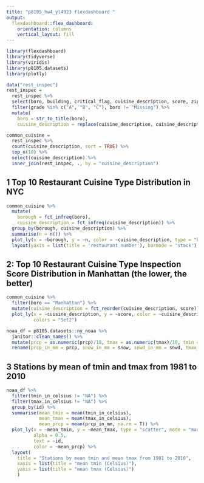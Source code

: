 ```yaml
---
title: "p8105_hw4_yl4923 flexdashboard "
output: 
  flexdashboard::flex_dashboard:
    orientation: columns
    vertical_layout: fill
---
```


```r
library(flexdashboard)
library(tidyverse)
library(viridis)
library(p8105.datasets)
library(plotly)
```

```r
data("rest_inspec")
rest_inspec = 
  rest_inspec %>%
  select(boro, building, critical_flag, cuisine_description, score, zipcode, grade) %>% 
  filter(grade %in% c("A", "B", "C"), boro != "Missing") %>%
  mutate(
    boro = str_to_title(boro),
    cuisine_description = replace(cuisine_description, cuisine_description == "Latin (Cuban, Dominican, Puerto Rican, South & Central American)", "Latin"))

common_cuisine = 
  rest_inspec %>% 
  count(cuisine_description, sort = TRUE) %>% 
  top_n(10) %>% 
  select(cuisine_description) %>% 
  inner_join(rest_inspec, ., by = "cuisine_description")
```

## 1 Top 10 Restaurant Cuisine Type Distribution in NYC
```r
common_cuisine %>%
  mutate(
    borough = fct_infreq(boro),
    cuisine_description = fct_infreq(cuisine_description)) %>% 
  group_by(borough, cuisine_description) %>% 
  summarise(n = n()) %>%
  plot_ly(x = ~borough, y = ~n, color = ~cuisine_description, type = "bar") %>% 
  layout(yaxis = list(title = 'restaurant number'), barmode = 'stack')
```

## 2: Top 10 Restaurant Cuisine Type Inspection Score Distribution in Manhattan (the lower, the better)

```r
common_cuisine %>% 
  filter(boro == "Manhattan") %>% 
  mutate(cuisine_description = fct_reorder(cuisine_description, score)) %>%
  plot_ly(x = ~cuisine_description, y = ~score, color = ~cuisine_description, type = "box",
          colors = "Set2")
``` 

```r
noaa_df = p8105.datasets::ny_noaa %>% 
  janitor::clean_names() %>% 
  mutate(prcp = as.numeric(prcp)/10, tmax = as.numeric(tmax)/10, tmin = as.numeric(tmin)/10) %>% # change the unit
  rename(prcp_in_mm = prcp, snow_in_mm = snow, snwd_in_mm = snwd, tmax_in_celsius = tmax, tmin_in_celsius = tmin)
```

## 3 Stations by mean of tmin and tmax from 1981 to 2010
```r
noaa_df %>% 
  filter(tmin_in_celsius != "NA") %>% 
  filter(tmax_in_celsius != "NA") %>%
  group_by(id) %>% 
  summarise(mean_tmin = mean(tmin_in_celsius), 
            mean_tmax = mean(tmax_in_celsius), 
            mean_prcp = mean(prcp_in_mm, na.rm = T)) %>%
  plot_ly(x = ~mean_tmin, y = ~mean_tmax, type = "scatter", mode = "markers", 
          alpha = 0.5, 
          text = ~id, 
          color = ~mean_prcp) %>% 
  layout(
    title = "Stations by mean tmin and mean tmax from 1981 to 2010", 
    xaxis = list(title = "mean tmin (Celsius)"), 
    yaxis = list(title = "mean tmax (Celsius)")
    )
```
